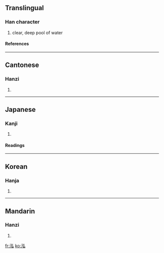==Translingual==
===Han character===
{{Han char|rn=85|rad=水|as=05|sn=8|four=3213<sub>0</sub>|canj=水弓戈 (ENI), X水弓戈 (XENI)}}
# clear, deep pool of water
====References====
{{Han ref|kx=0616.090|dkj=17288|dj=1009.210|hdz=31597.020|uh=6CD3|ud=27859|bh=AA6C|bd=43628}}

----
==Cantonese==
===Hanzi===
{{yue-hanzi|jyut=|y=wang4}}
# {{defn|Cantonese}}

----
==Japanese==
===Kanji===
{{ja-kanji|grade=|rs=水05}}
# {{defn|Japanese}} 
====Readings====
{{ja-readings|on=[[おう]] (ō)|kun=[[ふかい]] (fukai)}}

----
==Korean==
===Hanja===
{{ko-hanja|hangeul=홍|eumhun=|rv=hong|mr=hong|y=hong}}
# {{defn|Korean}}

----
==Mandarin==
===Hanzi===
{{cmn-hanzi|pin=[[hóng]] (hong2)|wg=hung<sup>2</sup>}}
# {{defn|Mandarin}}

[[fr:泓]]
[[ko:泓]]